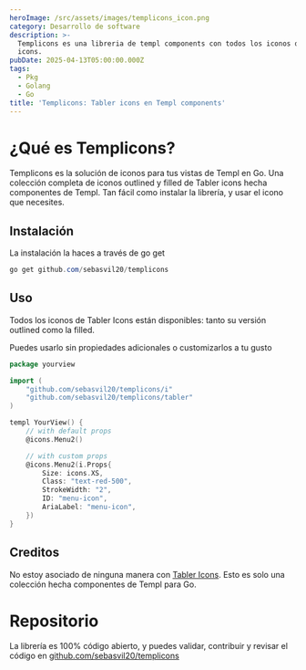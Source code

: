 ```yaml
---
heroImage: /src/assets/images/templicons_icon.png
category: Desarrollo de software
description: >-
  Templicons es una libreria de templ components con todos los iconos de Tabler
  icons.
pubDate: 2025-04-13T05:00:00.000Z
tags:
  - Pkg
  - Golang
  - Go
title: 'Templicons: Tabler icons en Templ components'
---
```


# ¿Qué es Templicons?

Templicons es la solución de iconos para tus vistas de Templ en Go. Una colección completa de iconos outlined y filled de Tabler icons hecha componentes de Templ. Tan fácil como instalar la librería, y usar el icono que necesites.

## Instalación

La instalación la haces a través de go get

```powershell
go get github.com/sebasvil20/templicons
```

## Uso

Todos los iconos de Tabler Icons están disponibles: tanto su versión outlined como la filled.

Puedes usarlo sin propiedades adicionales o customizarlos a tu gusto

```go
package yourview

import (
    "github.com/sebasvil20/templicons/i"
    "github.com/sebasvil20/templicons/tabler"
)

templ YourView() {
    // with default props
    @icons.Menu2()

    // with custom props
    @icons.Menu2(i.Props{
        Size: icons.XS,
        Class: "text-red-500",
        StrokeWidth: "2",
        ID: "menu-icon",
        AriaLabel: "menu-icon",
    })
}
```

## Creditos

No estoy asociado de ninguna manera con [Tabler Icons](https://tabler.io/icons). Esto es solo una colección hecha componentes de Templ para Go.

# Repositorio

La librería es 100% código abierto, y puedes validar, contribuir y revisar el código en [github.com/sebasvil20/templicons](https://github.com/sebasvil20/templicons)

